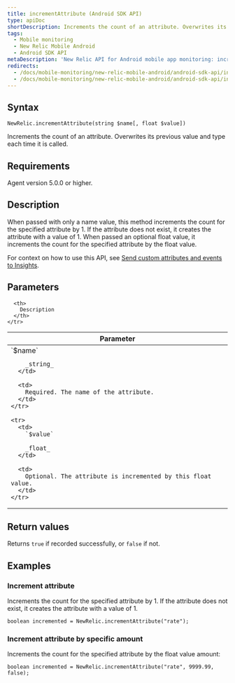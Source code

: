```yaml
---
title: incrementAttribute (Android SDK API)
type: apiDoc
shortDescription: Increments the count of an attribute. Overwrites its previous value and type each time it is called.
tags:
  - Mobile monitoring
  - New Relic Mobile Android
  - Android SDK API
metaDescription: 'New Relic API for Android mobile app monitoring: increment a custom attribute value.'
redirects:
  - /docs/mobile-monitoring/new-relic-mobile-android/android-sdk-api/incrementattribute-android-agent-api
  - /docs/mobile-monitoring/new-relic-mobile-android/android-sdk-api/incrementattribute-android-sdk-api
---
```


## Syntax

```
NewRelic.incrementAttribute(string $name[, float $value])
```

Increments the count of an attribute. Overwrites its previous value and type each time it is called.

## Requirements

Agent version 5.0.0 or higher.

## Description

When passed with only a name value, this method increments the count for the specified attribute by 1. If the attribute does not exist, it creates the attribute with a value of 1. When passed an optional float value, it increments the count for the specified attribute by the float value.

For context on how to use this API, see [Send custom attributes and events to Insights](/docs/mobile-monitoring/new-relic-mobile-android/install-configure/work-android-sdk-api#attributes-events-insights).

## Parameters

<table>
  <thead>
    <tr>
      <th width="25%">
        Parameter
      </th>

      <th>
        Description
      </th>
    </tr>
  </thead>

  <tbody>
    <tr>
      <td>
        `$name`

        _string_
      </td>

      <td>
        Required. The name of the attribute.
      </td>
    </tr>

    <tr>
      <td>
        `$value`

        _float_
      </td>

      <td>
        Optional. The attribute is incremented by this float value.
      </td>
    </tr>
  </tbody>
</table>

## Return values

Returns `true` if recorded successfully, or `false` if not.

## Examples

### Increment attribute

Increments the count for the specified attribute by 1. If the attribute does not exist, it creates the attribute with a value of 1.

```
boolean incremented = NewRelic.incrementAttribute("rate");
```

### Increment attribute by specific amount

Increments the count for the specified attribute by the float value amount:

```
boolean incremented = NewRelic.incrementAttribute("rate", 9999.99, false);
```
